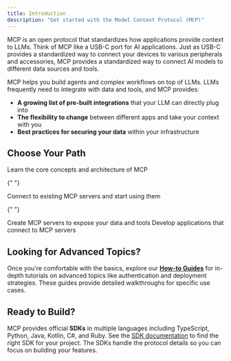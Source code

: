 ```yaml
---
title: Introduction
description: "Get started with the Model Context Protocol (MCP)"
---
```


MCP is an open protocol that standardizes how applications provide context to LLMs. Think of MCP like a USB-C port for AI applications. Just as USB-C provides a standardized way to connect your devices to various peripherals and accessories, MCP provides a standardized way to connect AI models to different data sources and tools.

MCP helps you build agents and complex workflows on top of LLMs. LLMs frequently need to integrate with data and tools, and MCP provides:

- **A growing list of pre-built integrations** that your LLM can directly plug into
- **The flexibility to change** between different apps and take your context with you
- **Best practices for securing your data** within your infrastructure

## Choose Your Path

<CardGroup cols={2}>
  <Card title="Understand Concepts" icon="book" href="/docs/learn/architecture">
    Learn the core concepts and architecture of MCP
  </Card>

{" "}

<Card title="Use MCP" icon="plug" href="/docs/tutorials/use-remote-mcp-server">
  Connect to existing MCP servers and start using them
</Card>

{" "}

<Card title="Build Servers" icon="server" href="/quickstart/server.mdx">
  Create MCP servers to expose your data and tools
</Card>

  <Card title="Build Clients" icon="computer" href="/quickstart/client.mdx">
    Develop applications that connect to MCP servers
  </Card>
</CardGroup>

## Looking for Advanced Topics?

Once you're comfortable with the basics, explore our [**How-to Guides**](/docs/how-to-guides/sampling) for in-depth tutorials on advanced topics like authentication and deployment strategies. These guides provide detailed walkthroughs for specific use cases.

## Ready to Build?

MCP provides official **SDKs** in multiple languages including TypeScript, Python, Java, Kotlin, C#, and Ruby. See the [SDK documentation](/docs/sdk) to find the right SDK for your project. The SDKs handle the protocol details so you can focus on building your features.
